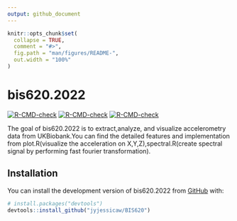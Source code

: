 ```yaml
---
output: github_document
---
```


<!-- README.md is generated from README.Rmd. Please edit that file -->

```r
knitr::opts_chunk$set(
  collapse = TRUE,
  comment = "#>",
  fig.path = "man/figures/README-",
  out.width = "100%"
)
```

# bis620.2022

<!-- badges: start -->
[![R-CMD-check](https://github.com/jyjessicaw/BIS620/actions/workflows/R-CMD-chec                                                           k.yaml/badge.svg)](https://github.com/jyjessicaw/BIS620/actions/workflows/R-CMD-check.yaml)
[![R-CMD-check](https://github.com/jyjessicaw/BIS620/actions/workflows/lint.yaml/badge.svg)](https://github.com/jyjessicaw/BIS620/actions/workflows/lint.yaml)
[![R-CMD-check](https://github.com/jyjessicaw/BIS620/actions/workflows/test-coverage.yaml/badge.svg)](https://github.com/jyjessicaw/BIS620/actions/workflows/test-coverage.yaml)
<!-- badges: end -->

The goal of bis620.2022 is to extract,analyze, and visualize accelerometry data from UKBiobank.You can find the detailed features and implementation from plot.R(visualize the acceleration on X,Y,Z),spectral.R(create spectral signal by performing fast fourier transformation). 

## Installation

You can install the development version of bis620.2022 from [GitHub](https://github.com/) with:

``` r
# install.packages("devtools")
devtools::install_github("jyjessicaw/BIS620")
```




